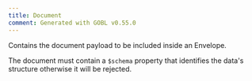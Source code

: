 ```yaml
---
title: Document
comment: Generated with GOBL v0.55.0
---
```


Contains the document payload to be included inside an Envelope.

The document must contain a `$schema` property that identifies
the data's structure otherwise it will be rejected.

